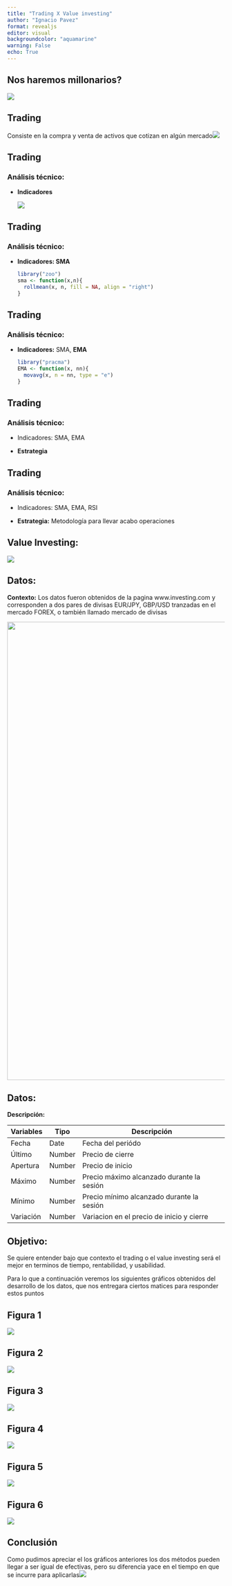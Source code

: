 ```yaml
---
title: "Trading X Value investing"
author: "Ignacio Pavez"
format: revealjs
editor: visual
backgroundcolor: "aquamarine"
warning: False
echo: True
---
```


## Nos haremos millonarios?

![](images/Pato%20lucas%20millonario.png)

## Trading

Consiste en la compra y venta de activos que cotizan en algún mercado![](images/trading.png)

## Trading

### Análisis técnico:

-   **Indicadores**

    ![](images/indicadores.png)

## Trading

### Análisis técnico:

-   **Indicadores: SMA**

    ```r
    library("zoo")
    sma <- function(x,n){
      rollmean(x, n, fill = NA, align = "right")
    }

    ```

## Trading

### Análisis técnico:

-   **Indicadores:** SMA, **EMA**

    ```r
    library("pracma")
    EMA <- function(x, nn){
      movavg(x, n = nn, type = "e")
    }

    ```

## Trading

### Análisis técnico:

-   Indicadores: SMA, EMA

-   **Estrategia**

## Trading

### Análisis técnico:

-   Indicadores: SMA, EMA, RSI

-   **Estrategia:** Metodología para llevar acabo operaciones

## Value Investing:

![](images/Dollar-Cost-Averaging.png)

## Datos:

::: r-fit-text
**Contexto:** Los datos fueron obtenidos de la pagina www.investing.com y corresponden a dos pares de divisas EUR/JPY, GBP/USD tranzadas en el mercado FOREX, o también llamado mercado de divisas
:::

![](images/investing%20divisas.png){width="1061"}

## Datos:

**Descripción:**

::: r-fit-text
| Variables | Tipo   | Descripción                               |
|-----------|--------|-------------------------------------------|
| Fecha     | Date   | Fecha del periódo                         |
| Último    | Number | Precio de cierre                          |
| Apertura  | Number | Precio de inicio                          |
| Máximo    | Number | Precio máximo alcanzado durante la sesión |
| Mínimo    | Number | Precio mínimo alcanzado durante la sesión |
| Variación | Number | Variacion en el precio de inicio y cierre |
:::

## Objetivo:

Se quiere entender bajo que contexto el trading o el value investing será el mejor en terminos de tiempo, rentabilidad, y usabilidad.

Para lo que a continuación veremos los siguientes gráficos obtenidos del desarrollo de los datos, que nos entregara ciertos matices para responder estos puntos

## Figura 1

![](images/MAXeur-01.png)

## Figura 2

![](images/MAXgbp-01.png)

## Figura 3

![](images/emaeur-01.png)

## Figura 4

![](images/emagbp-01.png)

## Figura 5

![](images/dcaeur-01.png)

## Figura 6

![](images/dcagbp-01.png)

## Conclusión

Como pudimos apreciar el los gráficos anteriores los dos métodos pueden llegar a ser igual de efectivas, pero su diferencia yace en el tiempo en que se incurre para aplicarlas![](images/Captura%20de%20pantalla%202022-12-01%20113910.png)
